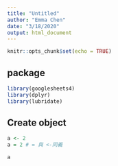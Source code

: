 ```yaml
---
title: "Untitled"
author: "Emma Chen"
date: "3/18/2020"
output: html_document
---
```


```r
knitr::opts_chunk$set(echo = TRUE)
```

## package

```r
library(googlesheets4)
library(dplyr)
library(lubridate)
```

## Create object

```r
a <- 2
a = 2 # = 與 <-同義
```

```r
a
```

